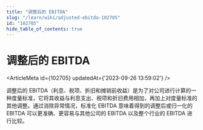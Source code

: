 ```yaml
---
title: "调整后的 EBITDA"
slug: "/learn/wiki/adjusted-ebitda-102705"
id: "102705"
hide_table_of_contents: true
---
```



# 调整后的 EBITDA

<ArticleMeta id={102705} updatedAt={'2023-09-26 13:59:02'} />
<div className='border-solid border-b border-t-0 my-4 border-[var(--ifm-color-gray-300)]' />

调整后的 EBITDA（利息、税项、折旧和摊销前收益）是为了对公司进行计算的一种度量标准，它将其收益与利息支出、税项和折旧费用相加，再加上对度量标准的其他调整。通过消除异常情况，标准化 EBITDA 意味着得到的调整后或归一化的 EBITDA 可以更准确、更容易与其他公司的 EBITDA 以及整个行业的 EBITDA 进行比较。
